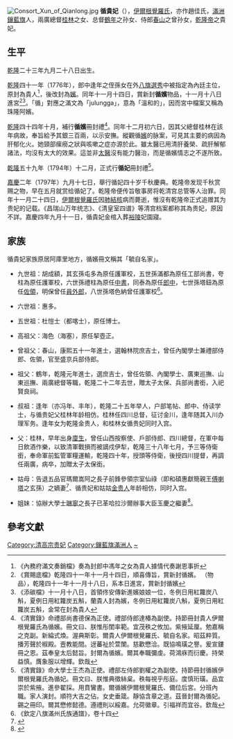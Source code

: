 [[File:Consort_Xun_of_Qianlong.jpg|thumb]]
'''循貴妃'''（{{bd|1758年||1797年||catIdx=Y}}），[[伊爾根覺羅氏|伊爾根覺羅氏]]，亦作趙佳氏，[[镶蓝旗|滿洲鑲藍旗]]人，兩廣總督[[桂林_(清朝官员)|桂林]]之女、总督[[鶴年|鶴年]]之孙女、侍郎[[春山|春山]]之曾孙女，[[乾隆帝|乾隆帝]]之貴妃。

==生平==

[[乾隆|乾隆]]二十三年九月二十八日出生。

[[乾隆|乾隆]]四十一年（1776年），郎中逢年之侄孫女在外[[八旗選秀|八旗選秀]]中被指定為內廷主位，原封為貴人<ref>《內務府滿文奏銷檔》奏為封郎中馮年之女為貴人據情代奏謝恩事折</ref>，後改封為[[嬪|嬪]]。同年十一月十四日，賞新封'''循嬪'''物品，十一月十八日進宮<ref>《賞賜底檔》乾隆四十一年十一月十四日，順喜傳旨，賞新封循嬪。 （物品），乾隆四十一年十一月十八日，系本日進宮，賞新封循嬪</ref><ref>《添碳檔》十一月十八日，首領佟安傳新進嬪娘娘一位，冬例日用紅籮炭八斛，夏例日用紅籮炭五斛，蘭貴人封為嬪，冬例日用紅籮炭八斛，夏例日用紅籮炭五斛，金常在封為貴人</ref>。「循」對應之滿文為「julungga」，意為「溫和的」，因而宮中檔案又稱為珠隆阿嬪。

[[乾隆|乾隆]]四十四年十月，補行'''循嬪'''冊封禮<ref>《清實錄》命禮部尚書德保為正使。禮部侍郎達椿為副使。持節冊封貴人伊爾根覺羅氏為循嬪。冊文曰、朕惟彤閨率範。宜茂秩之攸加。紫掖延厘。勉嘉稱之克副。新綸式煥。渥典斯彰。爾貴人伊爾根覺羅氏、毓自名家。昭茲粹質。播芳聲於椒殿。壼教能間。迓蕃祉於萱闈。慈歡懋洽。既協鳴璜之譽。爰宣鏤冊之恩。茲奉皇太后懿旨。封爾為循嬪。爾其奉職彌虔。荷鴻庥而衍慶。持榮益慎。膺象服以增輝。欽哉</ref>。同年十二月初六日，因其父總督桂林在該年病故 ​​，奉旨給予其銀三百兩，以示安撫。縱觀循[[嬪|嬪]]的脉案，可見其主要的病因為肝郁化火。她頸部瘰癆之狀與咳嗽之症亦源於此。雖太醫已用清肝養榮、疏肝解郁諸法，均沒有太大的效果。這並非[[太醫|太醫]]沒有能力醫治，而是循嬪情志之不遂所致。

[[乾隆|乾隆]]五十九年（1794年）十二月，正式行'''循妃'''冊封禮<ref>《清實錄》命大學士王杰為正使。禮部左侍郎劉權之為副使。持節冊封循嬪伊爾根覺羅氏為循妃。冊文曰、朕惟典徵絲枲。秩每視乎彤庭。度慎珩璜。品宜崇於紫掖。進參翟採。用賁鸞書。爾循嬪伊爾根覺羅氏、備位后宮。分班內職。家人演封。順符大吉之佔。女史垂箴。靜協含章之道。茲晉封爾為循妃。錫之冊印。爾其懋修懿德。遵禮則以綏嘉。允荷徽章。引福祥而宜谷。欽哉</ref>。

[[嘉慶|嘉慶]]二年（1797年）九月十七日，舉行循妃四十岁千秋慶典。乾隆帝发现千秋赏赐之物，早在五月就赏给循妃了。乾隆帝便传旨敬事房将乾清宫总管等人治罪。同年十一月二十四日，[[伊爾根覺羅氏|伊爾根覺羅氏]]因[[肺結核|肺結核]]病而薨逝，惟沒有乾隆帝正式追赠其为贵妃的记载。《昌瑞山万年统志》、《清皇室四谱》等清宫档案都称其為贵妃，原因不詳。嘉慶四年九月十一日，循貴妃金棺入葬[[清裕陵|裕陵]]妃園寢。

==家族==
循貴妃家族原居阿庫里地方，循嬪冊文稱其「毓自名家」。

*九世祖：胡成額，其玄孫屯多為原任護軍校，五世孫滿都為原任工部尚書，夸柱為原任護軍校，六世孫禮柱為原任[[中書|中書]]，同泰為原任[[郎中|郎中]]，七世孫塔鈕為原任[[佐領|佐領]]，明保曾任[[員外郎|員外郎]]，八世孫塔色納曾任護軍校<ref>《欽定八旗滿州氏族通譜》，卷十四</ref>。

*六世祖：惠多。

*五世祖：杜愷士（都喀士），原任博士。

*高祖父：海色（海塞），原任挈壺正。

*曾祖父：春山，康熙五十一年進士，選翰林院庶吉士，曾任內閣學士兼禮部侍郎、佐領，官至盛京兵部侍郎。

*祖父：鶴年，乾隆元年進士，選庶吉士，曾任佐領、內閣學士、廣東巡撫、山東巡撫、兩廣總督等職，乾隆二十二年去世，贈太子太保、兵部尚書銜，入祀賢良祠。

*叔祖：逢年（亦冯年、丰年），乾隆二十五年举人，户部笔帖、郎中、侍读学士，与循贵妃父桂林年龄相仿。桂林任四川总督，征讨金川，逢年随其入川办理军务。逢年女为乾隆金贵人，和桂林女循贵妃同时入宫。

*父：桂林，早年出身[[生员|廩生]]，曾任山西按察使、戶部侍郎、四川總督，在軍中每日飲酒作樂，以致清軍戰損而被謫戍伊犁，乾隆三十八年七月，予三等侍衛銜，奉命軍前監管軍糧運輸，乾隆四十年，授頭等侍衛，後授四川提督，再調任兩廣，病卒，加贈太子太保銜。

*姑母：告退五品官瑪爾嵩阿之長子前鋒參領宗室仙祿（即和碩惠獻簡親王[[傅喇塔|傅喇塔]]之玄孫）之嫡妻<ref>{{cite book|title=《愛新覺羅宗譜》17冊丁五 第8722頁}}</ref>、循贵妃和姑姑[[金貴人|金贵人]]年龄相仿，同时入宫。

*姐妹：協辦大學士[[琳寧|琳寧]]之長子已革哈拉沙爾辦事大臣玉慶之繼妻<ref>{{Cite book|title=《愛新覺羅宗譜》14冊丁二第7388頁}}</ref>。

==參考文獻==
{{reflist}}

{{清高宗皇室}}
[[Category:清高宗贵妃|Category:清高宗贵妃]]
[[Category:鑲藍旗滿洲人|Category:鑲藍旗滿洲人]]
[[Category:阿库里伊尔根觉罗氏|~]]